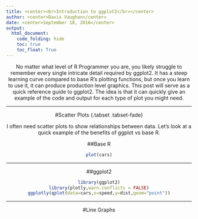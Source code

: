 ```yaml
---
title: <center><br>Introduction to ggplot2</br></center>
author: <center>Davis Vaughan</center>
date: <center>September 18, 2016</center>
output: 
  html_document:
    code_folding: hide
    toc: true
    toc_float: True
---
```

<center>

No matter what level of R Programmer you are, you likely struggle to remember every single intricate detail required by ggplot2. It has a steep learning curve compared to base R's plotting functions, but once you learn to use it, it can produce production level graphics. This post will serve as a quick reference guide to ggplot2. The idea is that it can quickly give an example of the code and output for each type of plot you might need.

---

#Scatter Plots {.tabset .tabset-fade}

I often need scatter plots to show relationships between data. Let's look at a quick example of the benefits of ggplot vs base R.

##Base R
```r
plot(cars)
```

---

##ggplot2
```r
library(ggplot2)
library(plotly,warn.conflicts = FALSE)
ggplotly(qplot(data=cars,x=speed,y=dist,geom="point"))

```

---

#Line Graphs


</center>